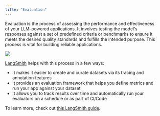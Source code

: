 ```yaml
---
title: "Evaluation"
---
```


Evaluation is the process of assessing the performance and effectiveness of your LLM-powered applications. It involves testing the model's responses against a set of predefined criteria or benchmarks to ensure it meets the desired quality standards and fulfills the intended purpose. This process is vital for building reliable applications.

![](/images/oss/concepts/evaluation/assets/images/langsmith_evaluate-7d48643f3e4c50d77234e13feb95144d.png)

[LangSmith](https://docs.smith.langchain.com/) helps with this process in a few ways:

* It makes it easier to create and curate datasets via its tracing and annotation features
* It provides an evaluation framework that helps you define metrics and run your app against your dataset
* It allows you to track results over time and automatically run your evaluators on a schedule or as part of CI/Code

To learn more, check out [this LangSmith guide](https://docs.smith.langchain.com/concepts/evaluation).
